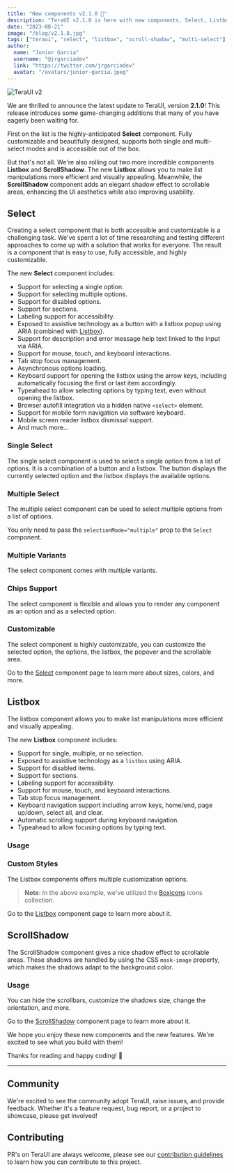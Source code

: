 ```yaml
---
title: "New components v2.1.0 🎉"
description: "TeraUI v2.1.0 is here with new components, Select, Listbox and ScrollShadow."
date: "2023-08-21"
image: "/blog/v2.1.0.jpg"
tags: ["teraui", "select", "listbox", "scroll-shadow", "multi-select"]
author:
  name: "Junior Garcia"
  username: "@jrgarciadev"
  link: "https://twitter.com/jrgarciadev"
  avatar: "/avatars/junior-garcia.jpeg"
---
```




<img
  src="/blog/v2.1.0.jpg"
  width={700}
  height={350}
  alt="TeraUI v2"
  className="w-full border border-transparent dark:border-default-200/50 object-fit rounded-xl shadow-lg"
/>

We are thrilled to announce the latest update to TeraUI, version **2.1.0**! This release introduces some game-changing
additions that many of you have eagerly been waiting for.

First on the list is the highly-anticipated **Select** component. Fully customizable and beautifully designed, supports both single and
multi-select modes and is accessible out of the box.

But that's not all. We're also rolling out two more incredible components **Listbox** and **ScrollShadow**. The new
**Listbox** allows you to make list manipulations more efficient and visually appealing. Meanwhile, the
**ScrollShadow** component adds an elegant shadow effect to scrollable areas, enhancing the UI aesthetics while
also improving usability.

## Select

Creating a select component that is both accessible and customizable is a challenging task. We've spent a lot of time
researching and testing different approaches to come up with a solution that works for everyone. The result is a
component that is easy to use, fully accessible, and highly customizable.

The new **Select** component includes:

- Support for selecting a single option.
- Support for selecting multiple options.
- Support for disabled options.
- Support for sections.
- Labeling support for accessibility.
- Exposed to assistive technology as a button with a listbox popup using ARIA (combined with [Listbox](/docs/components/listbox)).
- Support for description and error message help text linked to the input via ARIA.
- Support for mouse, touch, and keyboard interactions.
- Tab stop focus management.
- Asynchronous options loading.
- Keyboard support for opening the listbox using the arrow keys, including automatically focusing the first or last item accordingly.
- Typeahead to allow selecting options by typing text, even without opening the listbox.
- Browser autofill integration via a hidden native `<select>` element.
- Support for mobile form navigation via software keyboard.
- Mobile screen reader listbox dismissal support.
- And much more...

### Single Select

The single select component is used to select a single option from a list of options. It is a combination of a button
and a listbox. The button displays the currently selected option and the listbox displays the available options.

<CodeDemo title="Usage" files={selectContent.usage} />

### Multiple Select

The multiple select component can be used to select multiple options from a list of options.

You only need to pass the `selectionMode="multiple"` prop to the `Select` component.

<CodeDemo title="Multiple Selection" files={selectContent.multiple} />

### Multiple Variants

The select component comes with multiple variants.

<CodeDemo title="Variants" files={selectContent.variants} />


### Chips Support

The select component is flexible and allows you to render any component as an option and as a selected option.

<CodeDemo title="Multiple Selection with Chips" files={selectContent.multipleWithChips} />


### Customizable

The select component is highly customizable, you can customize the selected option, the options, the listbox,
the popover and the scrollable area.

<CodeDemo title="Custom Styles" files={selectContent.customStyles} />


Go to the [Select](/docs/components/select) component page to learn more about sizes, colors, and more.


## Listbox

The listbox component allows you to make list manipulations more efficient and visually appealing.

The new **Listbox** component includes:

- Support for single, multiple, or no selection.
- Exposed to assistive technology as a `listbox` using ARIA.
- Support for disabled items.
- Support for sections.
- Labeling support for accessibility.
- Support for mouse, touch, and keyboard interactions.
- Tab stop focus management.
- Keyboard navigation support including arrow keys, home/end, page up/down, select all, and clear.
- Automatic scrolling support during keyboard navigation.
- Typeahead to allow focusing options by typing text.


### Usage

<CodeDemo title="Usage" files={listboxContent.usage} />

### Custom Styles

The Listbox components offers multiple customization options.

<CodeDemo title="Custom Styles" files={listboxContent.customStyles} />

> **Note**: In the above example, we've utilized the [Boxicons](https://boxicons.com/) icons collection.

Go to the [Listbox](/docs/components/listbox) component page to learn more about it.


## ScrollShadow

The ScrollShadow component gives a nice shadow effect to scrollable areas. These shadows are handled by using
the CSS `mask-image` property, which makes the shadows adapt to the background color.

### Usage

<CodeDemo title="Usage" files={scrollShadowContent.usage} />

You can hide the scrollbars, customize the shadows size, change the orientation, and more.

Go to the [ScrollShadow](/docs/components/scroll-shadow) component page to learn more about it.


<Spacer y={6}/>

We hope you enjoy these new components and the new features. We're excited to see what you build with them!

Thanks for reading and happy coding! 🚀

---

## Community

We're excited to see the community adopt TeraUI, raise issues, and provide feedback.
Whether it's a feature request, bug report, or a project to showcase, please get involved!

<Community />

## Contributing

PR's on TeraUI are always welcome, please see our [contribution guidelines](https://github.com/hieumau12/tera-ui/blob/main/CONTRIBUTING.md) to learn how you can contribute to this project.
